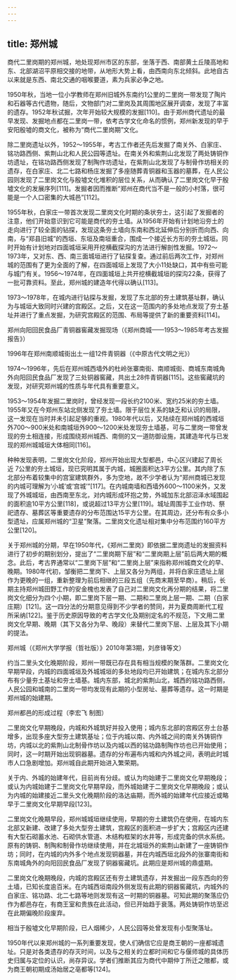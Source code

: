 ```yaml
---
---
---
```

title: 郑州城
---




商代二里岗期的郑州城，地处现郑州市区的东部，坐落于西、南部黄土丘陵高地和东、北部湖沼平原相交接的地带，从地形大势上看，由西南向东北倾斜。此地自古以来就是东西、南北交通的咽喉要道，素为兵家必争之地。

1950年秋，当地一位小学教师在郑州旧城外东南约1公里的二里岗一带发现了陶片和石器等古代遗物，随后，文物部门对二里岗及其周围地区展开调查，发现了丰富的遗存。1952年秋试掘，次年开始较大规模的发掘[110]。由于郑州商代遗址的最早发现、发掘地点都在二里岗一带，依考古学文化命名的惯例，郑州新发现的早于安阳殷墟的商文化，被称为“商代二里岗期”文化。

除二里岗遗址以外，1952～1955年，考古工作者还先后发掘了南关外、白家庄、铭功路西侧、紫荆山北和人民公园等遗址。在南关外和紫荆山北发现了两处铸铜作坊遗址，在铭功路西侧发现了制陶作坊遗址，在紫荆山北发现了与制骨作坊相关的遗存，在白家庄、北二七路和杨庄发掘了多座随葬青铜器和玉器的墓葬，在人民公园则发现了二里岗文化与殷墟文化堆积的层位关系，从而确认了二里岗文化早于殷墟文化的发展序列[111]。发掘者因而推断“郑州在商代当不是一般的小村落，很可能是一个人口密集的大城邑”[112]。

1955年秋，白家庄一带首次发现二里岗文化时期的条状夯土，这引起了发掘者的注意，他们开始意识到它可能是商代的夯土墙。从1956年开始有计划地沿夯土的走向进行了较全面的钻探，发现这条夯土墙向东南和西北延伸后分别折而向西、向南，与“郑县旧城”的西垣、东垣及南垣重合，围成一个接近长方形的夯土城垣。同时开始有计划地对四面城垣采用开挖横截探沟的方法进行解剖性发掘。1972～1973年，又对东、西、南三面城垣进行了钻探复查。通过前后两次工作，对郑州城的范围有了更为全面的了解，在四面城垣上发现了大小11处缺口，其中有些可能与城门有关。1956～1974年，在四面城垣上共开挖横截城垣的探沟22条，获得了一批可靠资料。至此，郑州城的建造年代得以确认[113]。

1973～1978年，在城内进行钻探与发掘，发现了东北部的夯土建筑基址群，确认为与城垣大致同时兴建的宫殿区。之后，又在这一范围内的多处地点发现了夯土基址并进行了重点发掘，为研究宫殿区的范围、布局等提供了新的重要资料[114]。



郑州向阳回民食品厂青铜器窖藏发掘现场（《郑州商城——1953～1985年考古发掘报告》）



1996年在郑州南顺城街出土一组12件青铜器（《中原古代文明之光》）

1974～1996年，先后在郑州城西墙外的杜岭张寨南街、南顺城街、商城东南城角外向阳回民食品厂发现了三处铜器窖藏，共出土28件青铜器[115]。这些窖藏坑的发现，对研究郑州城的性质与年代具有重要意义。

1953～1954年发掘二里岗时，曾经发现一段长约2100米、宽约25米的夯土墙。1955年又在今郑州东站北侧发现了夯土墙。限于层位关系的缺乏和认识的局限，这一发现在当时并未引起足够的重视。1980年代以后，又陆续在郑州城的西城垣外700～900米处和南城垣外900～1200米处发现夯土墙基，可与二里岗一带曾发现的夯土相连接，形成围绕郑州城西、南侧的又一道防御设施，其建造年代与已发现的郑州城城垣大体相同[116]。

种种发现表明，二里岗文化阶段，郑州开始出现大型都邑，中心区兴建起了周长近&#160;7公里的夯土城垣，现已究明其属于内城，城圈面积达3平方公里。其内除了东北部分布着较集中的宫室建筑群外，多为空地，故不少学者认为“郑州商城已发现的内城可理解为‘小城’或‘宫城’”[117]。在内城南墙和西墙外600～1100米外，又发现了外城城垣，由西南至东北，对内城形成环抱之势，外城加东北部沼泽水域围起的面积逾10平方公里[118]，或说超过13平方公里[119]。城址周围手工业作坊、祭祀遗存、墓葬区等重要遗存的分布范围达15平方公里。在其周边，还分布有众多小型遗址，应属郑州城的“卫星”聚落。二里岗文化遗址相对集中分布范围约160平方公里[120]。

关于郑州城的分期，早在1950年代，《郑州二里岗》即依据二里岗遗址的发掘资料进行了初步的期别划分，提出了“二里岗期下层”和“二里岗期上层”前后两大期的概念。此后，考古界通常以“二里岗下层”和“二里岗上层”来指称郑州城商文化的早、晚期。1980年代初，邹衡把二里岗下、上层又各分为两组，并将白家庄遗址上层作为更晚的一组，重新整理为前后相继的三段五组（先商末期至早商）。稍后，长期主持郑州城田野工作的安金槐也发表了自己对二里岗文化再分期的结果，将二里岗文化细分为四个小期，即二里岗下层一期、二期和二里岗上层一期、二期（白家庄期）[121]。这一四分法的分期意见得到不少学者的赞同，并为夏商周断代工程所采纳[122]。鉴于历史原因导致的考古学文化及期别定名的不规范，下文用二里岗文化早期、晚期（其下又各分为早、晚段）来替代二里岗下层、上层及其下小期的提法。



郑州城（《郑州大学学报（哲社版）》2010年第3期，刘彦锋等文）

约当二里头文化晚期阶段，郑州一带既已存在具有相当规模的聚落群。二里岗文化早期早段，内城的四面城垣及外城城垣的多处地段均已开始建筑；在城内东北部分布有少量夯土基址和夯土墙基。城内东部，城北的紫荆山北，城西的铭功路西侧，人民公园和城南的二里岗一带均发现有此期的小型房址、墓葬等遗存。这一时期是郑州城的始建期。

郑州都邑的形成过程（李宏飞 制图）



二里岗文化早期晚段，内城和外城筑好并投入使用；城内东北部的宫殿区夯土台基增多，出现多座大型夯土建筑基址；位于内城以南、内外城之间的南关外铸铜作坊，内城以北的紫荆山北制骨作坊以及内城以西的铭功路制陶作坊也已开始使用；同时，这一时期开始出现铜器墓。遗存的分布遍布内城和内外城之间，表明此时城市人口急剧增加。郑州城自此期开始进入繁荣期。

关于内、外城的始建年代，目前尚有分歧。或认为均始建于二里岗文化早期晚段；或认为内城始建于二里岗文化早期早段，而外城始建于二里岗文化早期晚段；或认为内城的始建接近二里头文化晚期阶段的洛达庙期，而外城的始建年代应接近或略早于二里岗文化早期早段[123]。

二里岗文化晚期早段，郑州城城垣继续使用，早期的夯土建筑仍在使用，在城内东北部又新建、改建了多处大型夯土建筑，宫殿区的面积进一步扩大；宫殿区内还建有大型石砌蓄水池、石砌供水管道、木结构框架的水井等，形成完备的供水系统。原有的铸铜、制陶和制骨作坊继续使用，并在北城垣外的紫荆山新建了一座铸铜作坊；同时，在内城的内外多个地点发现铜器墓，并在内城西垣北段外的张寨南街和东南城角外的向阳回民食品厂发现了铜器窖藏坑。此期应是郑州城的鼎盛期。

二里岗文化晚期晚段，内城的宫殿区还有夯土建筑遗存，并发掘出一段东西向的夯土墙，已知长度逾百米。在内城西垣南段外侧发现有此期的铜器窖藏坑，内城外的白家庄、铭功路、北二七路等地则发现有这一时期的铜器墓。可知此期的聚落应仍作为都邑存在，有商王室和贵族在此活动，但已开始趋于衰落。两处铸铜作坊至迟在此期偏晚阶段废弃。

相当于殷墟文化早期阶段，已人烟稀少，人民公园等处曾发现有小型聚落址。

1950年代以来郑州城的一系列重要发现，使人们确信它应是商王朝的一座都城遗址。只是对各类遗存的存灭时间，以及与之相关的立都时间和它与偃师城的具体历史归属与定位的认识，尚存异议。学者们推断其应为商代中期仲丁所迁之隞都，或为商王朝初期成汤始居之亳都等[124]。